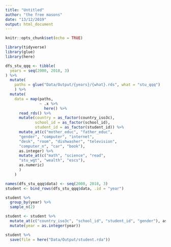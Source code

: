 ```yaml
---
title: "Untitled"
author: "the free masons"
date: "13/12/2019"
output: html_document
---
```


```r
knitr::opts_chunk$set(echo = TRUE)
```

```r
library(tidyverse)
library(glue)
library(here)
```



```r
dfs_stu_qqq <- tibble(
  years = seq(2000, 2018, 3)
) %>%
  mutate(
    paths = glue("Data/Output/{years}/{what}.rds", what = "stu_qqq")
    ) %>%
  mutate(
    data = map(paths,
               ~ .x %>%
                 here() %>%
      read_rds() %>%
      mutate(country = as_factor(country_iso3c),
             school_id = as_factor(school_id),
             student_id = as_factor(student_id)) %>%
      mutate_at(c("mother_educ", "father_educ",
      "gender", "computer", "internet",
      "desk", "room", "dishwasher", "television",
      "computer_n", "car", "book"),
      as.integer) %>%
      mutate_at(c("math", "science", "read",
      "stu_wgt", "wealth", "escs"),
      as.numeric)
      )
    )

names(dfs_stu_qqq$data) <- seq(2000, 2018, 3)
student <- bind_rows(dfs_stu_qqq$data, .id = "year")

student %>%
  group_by(year) %>%
  sample_n(2)

student <- student %>%
  mutate_at(c("country_iso3c", "school_id", "student_id", "gender"), as_factor) %>%
  mutate(year = as.integer(year))
```

```r
student %>%
  save(file = here("Data/Output/student.rda"))
```

